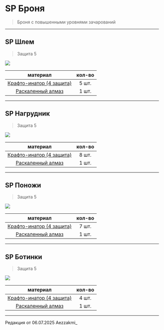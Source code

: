 # SP Броня
> Броня с повышенными уровнями зачарований

--------

## SP Шлем
> Защита 5

<img src="https://raw.githubusercontent.com/mc-eternity/web-wikipages/refs/heads/master/assets/sphat.webp" />

| материал | кол-во |
| :---------: | :---------: |
| [Крафто-инатор (4 защита)](https://www.etty.su/docs/wiki-survival/seasonpass/craftinator) | 5 шт. |
| [Раскаленный алмаз](https://www.etty.su/docs/wiki-survival/seasonpass/raskal) | 1 шт. |

--------

## SP Нагрудник
> Защита 5

<img src="https://raw.githubusercontent.com/mc-eternity/web-wikipages/refs/heads/master/assets/spnagr.webp" />

| материал | кол-во |
| :---------: | :---------: |
| [Крафто-инатор (4 защита)](https://www.etty.su/docs/wiki-survival/seasonpass/craftinator) | 8 шт. |
| [Раскаленный алмаз](https://www.etty.su/docs/wiki-survival/seasonpass/raskal) | 1 шт. |

--------

## SP Поножи
> Защита 5

<img src="https://raw.githubusercontent.com/mc-eternity/web-wikipages/refs/heads/master/assets/splegg.webp" />

| материал | кол-во |
| :---------: | :---------: |
| [Крафто-инатор (4 защита)](https://www.etty.su/docs/wiki-survival/seasonpass/craftinator) | 7 шт. |
| [Раскаленный алмаз](https://www.etty.su/docs/wiki-survival/seasonpass/raskal) | 1 шт. |

--------

## SP Ботинки
> Защита 5

<img src="https://raw.githubusercontent.com/mc-eternity/web-wikipages/refs/heads/master/assets/spboot.webp" />

| материал | кол-во |
| :---------: | :---------: |
| [Крафто-инатор (4 защита)](https://www.etty.su/docs/wiki-survival/seasonpass/craftinator) | 4 шт. |
| [Раскаленный алмаз](https://www.etty.su/docs/wiki-survival/seasonpass/raskal) | 1 шт. |

--------

<Badge bgColor="#ffad47" textColor="#000000">Редакция от 06.07.2025</Badge> <Badge bgColor="#88bfbd" textColor="#000000">Aezzakmi_</Badge>